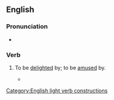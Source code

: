 ==English==

===Pronunciation===
* {{audio|en|en-au-get a kick out of.ogg|Audio (AU)}}

===Verb===
{{en-verb|[[get]]<,,got,got[UK]:gotten[US]> [[a]] [[kick]] [[out of]]}}

# {{lb|en|idiomatic}} To be [[delighted]] by; to be [[amused]] by.
#: {{ux|en|I really '''got a kick out of''' that clown's juggling act.}}
#* {{quote-song|en|title=I Get a Kick Out of You|author={{w|Cole Porter}}|year=1934|passage=Some get a kick from cocaine / I'm sure that if I took even one sniff / That would bore me terrifically too / Yet I '''get a kick out of''' you}}

[[Category:English light verb constructions]]